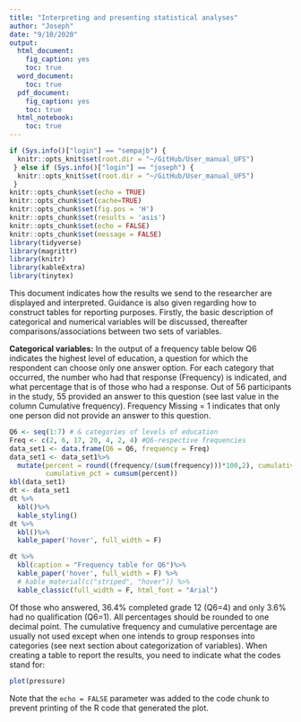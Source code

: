 ```yaml
---
title: "Interpreting and presenting statistical analyses"
author: "Joseph"
date: "9/10/2020"
output:
  html_document:
    fig_caption: yes
    toc: true
  word_document:
    toc: true
  pdf_document:
    fig_caption: yes
    toc: true
  html_notebook:
    toc: true
---
```


```r
if (Sys.info()["login"] == "sempajb") {
  knitr::opts_knit$set(root.dir = "~/GitHub/User_manual_UFS")
 } else if (Sys.info()["login"] == "joseph") {
  knitr::opts_knit$set(root.dir = "~/GitHub/User_manual_UFS")
 } 
knitr::opts_chunk$set(echo = TRUE)
knitr::opts_chunk$set(cache=TRUE)
knitr::opts_chunk$set(fig.pos = 'H')
knitr::opts_chunk$set(results = 'asis')
knitr::opts_chunk$set(echo = FALSE)
knitr::opts_chunk$set(message = FALSE)
library(tidyverse)
library(magrittr)
library(knitr)
library(kableExtra)
library(tinytex)
```

This document indicates how the results we send to the researcher are displayed and interpreted. Guidance is also given regarding how to construct tables for reporting purposes. Firstly, the basic description of categorical and numerical variables will be discussed, thereafter comparisons/associations between two sets of variables.

**<Basic description of results>**
**Categorical variables:**
In the output of a frequency table below Q6 indicates the highest level of education, a question for which the respondent can choose only one answer option. For each category that occurred, the number who had that response (Frequency) is indicated, and what percentage that is of those who had a response. Out of 56 participants in the study, 55 provided an answer to this question (see last value in the column Cumulative frequency). Frequency Missing = 1 indicates that only one person did not provide an answer to this question.

```r
Q6 <- seq(1:7) # & categories of levels of education
Freq <- c(2, 6, 17, 20, 4, 2, 4) #Q6-respective frequencies
data_set1 <- data.frame(Q6 = Q6, frequency = Freq)
data_set1 <- data_set1%>%
  mutate(percent = round((frequency/(sum(frequency)))*100,2), cumulative_Freq = cumsum(frequency), 
         cumulative_pct = cumsum(percent))
kbl(data_set1)
dt <- data_set1
dt %>%
  kbl()%>%
  kable_styling()
dt %>%
  kbl()%>%
  kable_paper('hover', full_width = F)

dt %>%
  kbl(caption = "Frequency table for Q6")%>%
  kable_paper('hover', full_width = F) %>%
  # kable_material(c("striped", "hover")) %>%
  kable_classic(full_width = F, html_font = "Arial")
```
Of those who answered, 36.4% completed grade 12 (Q6=4) and only 3.6% had no qualification (Q6=1). All percentages should be rounded to one decimal point.
The cumulative frequency and cumulative percentage are usually not used except when one intends to group responses into categories (see next section about categorization of variables).
When creating a table to report the results, you need to indicate what the codes stand for:
```r
plot(pressure)
```

Note that the `echo = FALSE` parameter was added to the code chunk to prevent printing of the R code that generated the plot.
